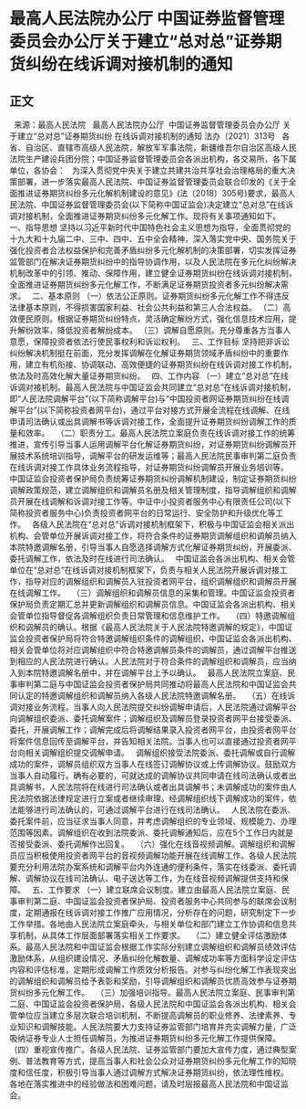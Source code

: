 # 最高人民法院办公厅  中国证券监督管理委员会办公厅关于建立“总对总”证券期货纠纷在线诉调对接机制的通知
## 正文
 
来源：最高人民法院
 
最高人民法院办公厅  中国证券监督管理委员会办公厅
关于建立“总对总”证券期货纠纷
在线诉调对接机制的通知
法办〔2021〕313号
 
各省、自治区、直辖市高级人民法院，解放军军事法院，新疆维吾尔自治区高级人民法院生产建设兵团分院；中国证券监督管理委员会各派出机构，各交易所，各下属单位，各协会：
 
为深入贯彻党中央关于建立共建共治共享社会治理格局的重大决策部署，进一步落实最高人民法院、中国证券监督管理委员会联合印发的《关于全面推进证券期货纠纷多元化解机制建设的意见》(法〔2018〕305号)要求，最高人民法院、中国证券监督管理委员会(以下简称中国证监会)决定建立“总对总”在线诉调对接机制，全面推进证券期货纠纷多元化解工作。现将有关事项通知如下。
 
一、指导思想
坚持以习近平新时代中国特色社会主义思想为指导，全面贯彻党的十九大和十九届二中、三中、四中、五中全会精神，深入落实党中央、国务院关于强化投资者合法权益保护和完善矛盾纠纷多元化解机制的决策部署，切实发挥证券监管部门在解决证券期货纠纷中的指导协调作用，以及人民法院在多元化纠纷解决机制改革中的引领、推动、保障作用，建立健全证券期货纠纷在线诉调对接机制，全面推进证券期货纠纷多元化解工作，不断满足证券期货投资者多元纠纷解决需求。
 
二、基本原则
（一）依法公正原则。证券期货纠纷多元化解工作不得违反法律基本原则，不得损害国家利益、社会公共利益和第三人合法权益。
（二）高效便民原则。根据证券期货纠纷特点，灵活确定解纷方式，强化信息技术应用，提升解纷效率，降低投资者解纷成本。
（三）调解自愿原则。充分尊重各方当事人意愿，保障投资者依法行使民事权利和诉讼权利。
 
三、工作目标
坚持把非诉讼纠纷解决机制挺在前面，充分发挥调解在化解证券期货领域矛盾纠纷中的重要作用，建立有机衔接、协调联动、高效便捷的证券期货纠纷在线诉调对接工作机制，依法及时高效化解大量证券期货纠纷。
 
四、工作内容
（一）建立“总对总”在线诉调对接机制。最高人民法院与中国证监会共同建立“总对总”在线诉调对接机制，即“人民法院调解平台”(以下简称调解平台)与“中国投资者网证券期货纠纷在线调解平台”(以下简称投资者网平台)，通过平台对接方式开展全流程在线调解、在线申请司法确认或出具调解书等诉调对接工作，全面提升证券期货纠纷调解工作的质量和效率。
 
（二）职责分工。最高人民法院立案庭负责在线诉调对接工作的统筹推进，宣传引导当事人运用调解平台化解证券期货纠纷，对证券期货纠纷调解员开展技术系统培训指导，调解平台的研发运维等；最高人民法院民事审判第二庭负责在线诉调对接工作具体业务流程指导，对证券期货纠纷调解员开展业务培训等。
 
中国证监会投资者保护局负责统筹证券期货纠纷调解机制建设，制定证券期货纠纷调解政策规范，建立调解组织和调解员名册及相关管理制度，指导调解组织和调解员开展在线调解和诉调对接工作等。中证中小投资者服务中心有限责任公司(以下简称投资者服务中心)负责投资者网平台的日常运行、安全防护和升级优化等工作。
 
各级人民法院在“总对总”诉调对接机制框架下，积极与中国证监会相关派出机构、会管单位开展诉调对接工作，将符合条件的证券期货调解组织和调解员纳入本院特邀调解名册，引导当事人自愿选择调解方式化解证券期货纠纷，开展委派、委托调解工作，依法及时在线进行司法确认。
 
中国证监会各派出机构、相关会管单位在“总对总”在线诉调对接机制框架下，负责与相关人民法院开展诉调对接工作，指导对应的调解组织和调解员入驻投资者网平台，组织调解组织和调解员开展在线调解工作。
 
（三）调解组织和调解员信息的采集和管理。中国证监会投资者保护局负责定期汇总并更新调解组织和调解员信息。中国证监会各派出机构、相关会管单位指导督促各调解组织负责日常管理和信息维护工作。
 
（四）特邀调解组织和调解员的确认。根据《最高人民法院关于人民法院特邀调解的规定》，中国证监会投资者保护局将符合特邀调解组织条件的调解组织，中国证监会各派出机构、相关会管单位将对应调解组织中符合特邀调解员条件的调解员，通过调解平台推送到相应的人民法院进行确认。人民法院对于符合条件的调解组织和调解员，应当纳入到本院特邀调解名册中，并在调解平台上予以确认。
 
最高人民法院立案庭、民事审判第二庭与中国证监会投资者保护局共同推动将最高人民法院和中国证监会共同认定的特邀调解组织和调解员纳入各级人民法院特邀调解名册。
 
（五）在线诉调对接业务流程。当事人向人民法院提交纠纷调解申请后，人民法院通过调解平台向调解组织委派、委托调解案件；调解组织及调解员登录投资者网平台接受委派、委托，开展调解工作；调解完成后将调解结果录入投资者网平台，由投资者网平台将案件信息回传至调解平台，并告知相关法院。当事人也可以直接通过投资者网平台向相关调解组织提交调解申请。
 
调解组织接受法院委派、委托调解或自行调解成功的案件，调解员组织双方当事人在线签订调解协议或上传调解协议。鼓励双方当事人自动履行。确有必要的，可就达成的调解协议共同申请在线司法确认或者出具调解书，人民法院将在线进行司法确认或者出具调解书；未调解成功的案件由人民法院依据法律规定进行立案或者继续审理。经调解组织线下调解成功的案件，依法能够进行司法确认的，可通过调解平台进行在线司法确认。
 
人民法院在委派、委托案件前，应当征求当事人同意，并考虑调解组织的专业领域、规模能力、办理范围等因素。调解组织在收到法院委派、委托调解通知后，应在5个工作日内就是否接受委派、委托调解作出回复。
 
（六）强化在线音视频调解。调解组织和调解员应当积极使用投资者网平台的音视频调解功能开展在线调解工作。各级人民法院要充分利用法院办案系统和调解平台内外连通的便利条件，落实在线委派、委托调解、调解协议在线司法确认、电子送达等工作，为在线音视频调解提供支持和保障。
 
五、工作要求
（一）建立联席会议制度。建立由最高人民法院立案庭、民事审判第二庭、中国证监会投资者保护局、投资者服务中心共同参与的联席会议制度，定期通报在线诉调对接工作推广应用情况，分析存在的问题，研究制定下一步工作举措。各地由人民法院立案庭牵头，与相关单位和部门建立工作协调和信息共享机制，从具体工作层面部署落实相关工作要求。
 
（二）建立健全评估激励体系。最高人民法院和中国证监会根据工作实际分别建立调解组织和调解员绩效评估激励体系，从组织建设情况、矛盾纠纷化解数量、调解成功率等方面科学设定评估内容和评估标准，定期形成调解工作质效分析报告。对参与纠纷化解工作表现突出的调解组织和调解员给予表彰和奖励，引导调解组织和调解员优质高效参与证券期货纠纷多元化解工作。
 
（三）加强培训指导。最高人民法院立案庭、民事审判第二庭、中国证监会投资者保护局，各级人民法院和中国证监会各派出机构、相关会管单位应当建立多层次联合培训机制，不断提高调解员的职业修养、法律素养、专业知识和调解技能。人民法院要大力支持证券监管部门培育并充实调解力量，广泛吸纳证券专业人士担任调解员，为推进证券期货纠纷多元化解工作提供保障。
 
（四）重视宣传推广。各级人民法院、证券监管部门要加大宣传力度，通过典型案例、普法教育等方式，提高当事人和社会公众对证券期货纠纷多元化解工作的知晓度和信任度，积极引导当事人通过调解方式解决证券期货纠纷，依法理性维权。
 
各地在落实推进中的经验做法和困难问题，请及时层报最高人民法院和中国证监会。
 

